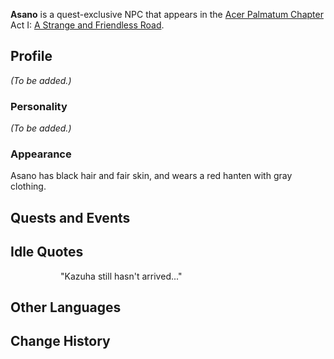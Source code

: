 {{Meta
<!-- Remove this template after adding the missing info -->
|missing_NPC_profile  = yes
}}
{{Character Infobox
|type             = Quest NPC
|image            = NPC Asano.png
|region           = Inazuma
}}
'''Asano''' is a quest-exclusive NPC that appears in the [[Acer Palmatum Chapter]] Act I: [[A Strange and Friendless Road]].

==Profile==
<!-- Detailed story/lore information goes here. -->
''(To be added.)''

===Personality===
''(To be added.)''

===Appearance===
<!-- Keep appearance section short and concise. Limit to 2 paragraphs with 3-4 sentences each. -->
Asano has black hair and fair skin, and wears a red hanten with gray clothing.

==Quests and Events==
{{Quests and Events}}

==Idle Quotes==
{{Dialogue start}}
:: {{A|vo wylq101 7 asano 01.ogg}} "Kazuha still hasn't arrived..."
{{Dialogue end}}

==Other Languages==
{{Other Languages
|default_hidden = 1
|en      = Asano
|zhs     = 浅野
|zhs_rm  = Qiǎnyě
|zht     = 淺野
|zht_rm  = Qiǎnyě
|ja      = 浅野
|ja_rm   = Asano
|ko      = 아사노
|ko_rm   = Asano
|es      = Asano
|fr      = Asano
|ru      = Асано
|th      = Asano
|vi      = Asano
|de      = Asano
|id      = Asano
|pt      = Asano
|tr      = Asano
|it      = Asano
}}

==Change History==
{{Change History|2.8}}
<!--
==References==
{{Reflist}}
-->